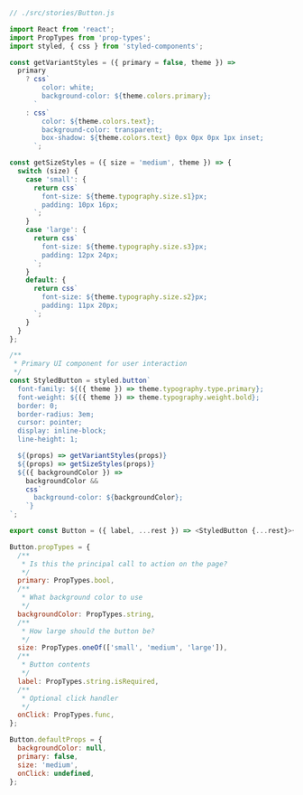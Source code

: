 ```js
// ./src/stories/Button.js

import React from 'react';
import PropTypes from 'prop-types';
import styled, { css } from 'styled-components';

const getVariantStyles = ({ primary = false, theme }) =>
  primary
    ? css`
        color: white;
        background-color: ${theme.colors.primary};
      `
    : css`
        color: ${theme.colors.text};
        background-color: transparent;
        box-shadow: ${theme.colors.text} 0px 0px 0px 1px inset;
      `;

const getSizeStyles = ({ size = 'medium', theme }) => {
  switch (size) {
    case 'small': {
      return css`
        font-size: ${theme.typography.size.s1}px;
        padding: 10px 16px;
      `;
    }
    case 'large': {
      return css`
        font-size: ${theme.typography.size.s3}px;
        padding: 12px 24px;
      `;
    }
    default: {
      return css`
        font-size: ${theme.typography.size.s2}px;
        padding: 11px 20px;
      `;
    }
  }
};

/**
 * Primary UI component for user interaction
 */
const StyledButton = styled.button`
  font-family: ${({ theme }) => theme.typography.type.primary};
  font-weight: ${({ theme }) => theme.typography.weight.bold};
  border: 0;
  border-radius: 3em;
  cursor: pointer;
  display: inline-block;
  line-height: 1;

  ${(props) => getVariantStyles(props)}
  ${(props) => getSizeStyles(props)}
  ${({ backgroundColor }) =>
    backgroundColor &&
    css`
      background-color: ${backgroundColor};
    `}
`;

export const Button = ({ label, ...rest }) => <StyledButton {...rest}>{label}</StyledButton>;

Button.propTypes = {
  /**
   * Is this the principal call to action on the page?
   */
  primary: PropTypes.bool,
  /**
   * What background color to use
   */
  backgroundColor: PropTypes.string,
  /**
   * How large should the button be?
   */
  size: PropTypes.oneOf(['small', 'medium', 'large']),
  /**
   * Button contents
   */
  label: PropTypes.string.isRequired,
  /**
   * Optional click handler
   */
  onClick: PropTypes.func,
};

Button.defaultProps = {
  backgroundColor: null,
  primary: false,
  size: 'medium',
  onClick: undefined,
};
```

